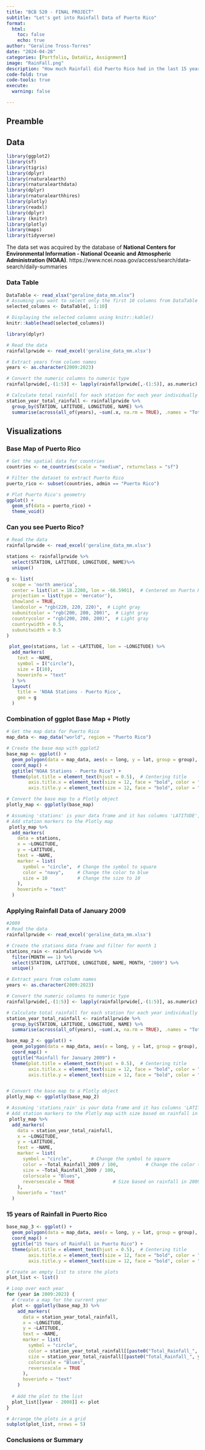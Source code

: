 ```yaml
---
title: "BCB 520 - FINAL PROJECT"
subtitle: "Let's get into Rainfall Data of Puerto Rico"
format:
  html:
    toc: false
    echo: true
author: "Geraline Tross-Torres"
date: "2024-04-28"
categories: [Portfolio, DataViz, Assignment]
image: "RainFall.png"
description: "How much Rainfall did Puerto Rico had in the last 15 years"
code-fold: true
code-tools: true
execute: 
  warning: false

---
```


## Preamble

## Data

```r
library(ggplot2)
library(sf)
library(tigris)
library(dplyr)
library(rnaturalearth)
library(rnaturalearthdata)
library(dplyr)
library(rnaturalearthhires)
library(plotly)
library(readxl)
library(dplyr)
library (knitr)
library(plotly)
library(maps)
library(tidyverse)
```

The data set was acquired by the database of **National Centers for Environmental Information - National Oceanic and Atmospheric Administration (NOAA)**. https://www.ncei.noaa.gov/access/search/data-search/daily-summaries

### Data Table

```r
DataTable <- read_xlsx("geraline_data_mm.xlsx")
# Assuming you want to select only the first 10 columns from DataTable
selected_columns <- DataTable[, 1:10]

# Displaying the selected columns using knitr::kable()
knitr::kable(head(selected_columns))

```

```r
library(dplyr)

# Read the data
rainfallprwide <- read_excel('geraline_data_mm.xlsx')

# Extract years from column names
years <- as.character(2009:2023)

# Convert the numeric columns to numeric type
rainfallprwide[,-(1:5)] <- lapply(rainfallprwide[,-(1:5)], as.numeric)

# Calculate total rainfall for each station for each year individually
station_year_total_rainfall <- rainfallprwide %>%
  group_by(STATION, LATITUDE, LONGITUDE, NAME) %>%
  summarise(across(all_of(years), ~sum(.x, na.rm = TRUE), .names = "Total_Rainfall_{.col}"))
```

## Visualizations

### Base Map of Puerto Rico
```r
# Get the spatial data for countries
countries <- ne_countries(scale = "medium", returnclass = "sf")

# Filter the dataset to extract Puerto Rico
puerto_rico <- subset(countries, admin == "Puerto Rico")

# Plot Puerto Rico's geometry
ggplot() +
  geom_sf(data = puerto_rico) +
  theme_void()
```

### Can you see Puerto Rico?

```r
# Read the data
rainfallprwide <- read_excel('geraline_data_mm.xlsx')

stations <- rainfallprwide %>%
  select(STATION, LATITUDE, LONGITUDE, NAME)%>%
  unique()

g <- list(
  scope = 'north america',
  center = list(lat = 18.2208, lon = -66.5901),  # Centered on Puerto Rico
  projection = list(type = 'mercator'),
  showland = TRUE,
  landcolor = "rgb(220, 220, 220)",  # Light gray
  subunitcolor = "rgb(200, 200, 200)",  # Light gray
  countrycolor = "rgb(200, 200, 200)",  # Light gray
  countrywidth = 0.5,
  subunitwidth = 0.5
)

 plot_geo(stations, lat = ~LATITUDE, lon = ~LONGITUDE) %>%
  add_markers(
    text = ~NAME,
    symbol = I("circle"),
    size = I(10),
    hoverinfo = "text"
  ) %>%
  layout(
    title = 'NOAA Stations - Puerto Rico',
    geo = g
  )

```

### Combination of ggplot Base Map + Plotly

```r
# Get the map data for Puerto Rico
map_data <- map_data("world", region = "Puerto Rico")

# Create the base map with ggplot2
base_map <- ggplot() +
  geom_polygon(data = map_data, aes(x = long, y = lat, group = group), fill = "lightgray", color = "black") +
  coord_map() +
  ggtitle("NOAA Stations - Puerto Rico") +
  theme(plot.title = element_text(hjust = 0.5),  # Centering title
        axis.title.x = element_text(size = 12, face = "bold", color = "black"),  # Customizing x-axis label
        axis.title.y = element_text(size = 12, face = "bold", color = "black"))  # Customizing y-axis label

# Convert the base map to a Plotly object
plotly_map <- ggplotly(base_map)

# Assuming 'stations' is your data frame and it has columns 'LATITUDE', 'LONGITUDE', and 'NAME'
# Add station markers to the Plotly map
 plotly_map %>%
  add_markers(
    data = stations,
    x = ~LONGITUDE,
    y = ~LATITUDE,
    text = ~NAME,
    marker = list(
      symbol = "circle",  # Change the symbol to square
      color = "navy",     # Change the color to blue
      size = 10           # Change the size to 10
    ),
    hoverinfo = "text"
  ) 
```

### Applying Rainfall Data of January 2009

```r
#2009
# Read the data
rainfallprwide <- read_excel('geraline_data_mm.xlsx')

# Create the stations data frame and filter for month 1
stations_rain <- rainfallprwide %>%
  filter(MONTH == 1) %>%
  select(STATION, LATITUDE, LONGITUDE, NAME, MONTH, "2009") %>%
  unique()

# Extract years from column names
years <- as.character(2009:2023)

# Convert the numeric columns to numeric type
rainfallprwide[,-(1:5)] <- lapply(rainfallprwide[,-(1:5)], as.numeric)

# Calculate total rainfall for each station for each year individually
station_year_total_rainfall <- rainfallprwide %>%
  group_by(STATION, LATITUDE, LONGITUDE, NAME) %>%
  summarise(across(all_of(years), ~sum(.x, na.rm = TRUE), .names = "Total_Rainfall_{.col}"))

base_map_2 <- ggplot() +
  geom_polygon(data = map_data, aes(x = long, y = lat, group = group), fill = "lightgray", color = "black") +
  coord_map() +
  ggtitle("Rainfall for January 2009") +
  theme(plot.title = element_text(hjust = 0.5),  # Centering title
        axis.title.x = element_text(size = 12, face = "bold", color = "black"),  # Customizing x-axis label
        axis.title.y = element_text(size = 12, face = "bold", color = "black"))  # Customizing y-axis label


# Convert the base map to a Plotly object
plotly_map <- ggplotly(base_map_2)

# Assuming 'stations_rain' is your data frame and it has columns 'LATITUDE', 'LONGITUDE', 'NAME', and '2009'
# Add station markers to the Plotly map with size based on rainfall in 2009
 plotly_map %>%
  add_markers(
    data = station_year_total_rainfall,
    x = ~LONGITUDE,
    y = ~LATITUDE,
    text = ~NAME,
    marker = list(
      symbol = "circle",       # Change the symbol to square
      color = ~Total_Rainfall_2009 / 100,          # Change the color to blue
      size = ~Total_Rainfall_2009 / 100,
      colorscale = "Blues",
      reversescale = TRUE              # Size based on rainfall in 2009
    ),
    hoverinfo = "text"
  ) 
```

### 15 years of Rainfall in Puerto Rico

```r
base_map_3 <- ggplot() +
  geom_polygon(data = map_data, aes(x = long, y = lat, group = group), fill = "lightgray", color = "black") +
  coord_map() +
  ggtitle("15 Years of RainFall in Puerto Rico") +
  theme(plot.title = element_text(hjust = 0.5),  # Centering title
        axis.title.x = element_text(size = 12, face = "bold", color = "black"),  # Customizing x-axis label
        axis.title.y = element_text(size = 12, face = "bold", color = "black"))  # Customizing y-axis label

# Create an empty list to store the plots
plot_list <- list()

# Loop over each year
for (year in 2009:2023) {
  # Create a map for the current year
  plot <- ggplotly(base_map_3) %>%
    add_markers(
      data = station_year_total_rainfall,
      x = ~LONGITUDE,
      y = ~LATITUDE,
      text = ~NAME,
      marker = list(
        symbol = "circle",
        color = station_year_total_rainfall[[paste0("Total_Rainfall_", year)]] / 100,
        size = station_year_total_rainfall[[paste0("Total_Rainfall_", year)]] / 100,
        colorscale = "Blues",
        reversescale = TRUE
      ),
      hoverinfo = "text"
    )
  
  # Add the plot to the list
  plot_list[[year - 2008]] <- plot
}

# Arrange the plots in a grid
subplot(plot_list, nrows = 5)


```

### Conclusions or Summary
